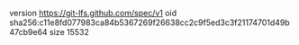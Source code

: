 version https://git-lfs.github.com/spec/v1
oid sha256:c11e8fd077983ca84b5367269f26638cc2c9f5ed3c3f21174701d49b47cb9e64
size 15532
